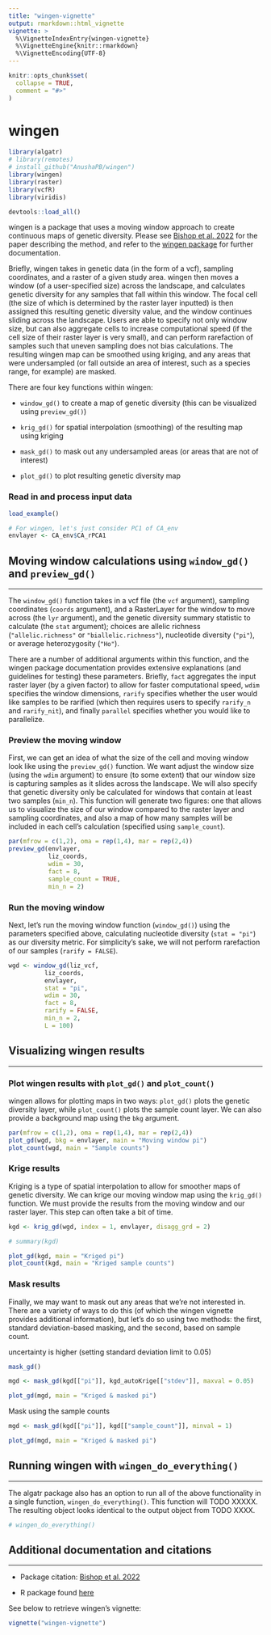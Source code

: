 ```yaml
---
title: "wingen-vignette"
output: rmarkdown::html_vignette
vignette: >
  %\VignetteIndexEntry{wingen-vignette}
  %\VignetteEngine{knitr::rmarkdown}
  %\VignetteEncoding{UTF-8}
---
```


```r
knitr::opts_chunk$set(
  collapse = TRUE,
  comment = "#>"
)
```

# wingen

```r
library(algatr)
# library(remotes)
# install_github("AnushaPB/wingen")
library(wingen)
library(raster)
library(vcfR)
library(viridis)

devtools::load_all()
```

wingen is a package that uses a moving window approach to create continuous maps of genetic diversity. Please see [Bishop et al. 2022](REFER) for the paper describing the method, and refer to the [wingen package](https://github.com/AnushaPB/wingen) for further documentation.

Briefly, wingen takes in genetic data (in the form of a vcf), sampling coordinates, and a raster of a given study area. wingen then moves a window (of a user-specified size) across the landscape, and calculates genetic diversity for any samples that fall within this window. The focal cell (the size of which is determined by the raster layer inputted) is then assigned this resulting genetic diversity value, and the window continues sliding across the landscape. Users are able to specify not only window size, but can also aggregate cells to increase computational speed (if the cell size of their raster layer is very small), and can perform rarefaction of samples such that uneven sampling does not bias calculations. The resulting wingen map can be smoothed using kriging, and any areas that were undersampled (or fall outside an area of interest, such as a species range, for example) are masked.

There are four key functions within wingen:

-   `window_gd()` to create a map of genetic diversity (this can be visualized using `preview_gd()`)

-   `krig_gd()` for spatial interpolation (smoothing) of the resulting map using kriging

-   `mask_gd()` to mask out any undersampled areas (or areas that are not of interest)

-   `plot_gd()` to plot resulting genetic diversity map

### Read in and process input data

```r
load_example()

# For wingen, let's just consider PC1 of CA_env
envlayer <- CA_env$CA_rPCA1
```

## Moving window calculations using `window_gd()` and `preview_gd()`

------------------------------------------------------------------------

The `window_gd()` function takes in a vcf file (the `vcf` argument), sampling coordinates (`coords` argument), and a RasterLayer for the window to move across (the `lyr` argument), and the genetic diversity summary statistic to calculate (the `stat` argument); choices are allelic richness (`"allelic.richness"` or `"biallelic.richness"`), nucleotide diversity (`"pi"`), or average heterozygosity (`"Ho"`).

There are a number of additional arguments within this function, and the wingen package documentation provides extensive explanations (and guidelines for testing) these parameters. Briefly, `fact` aggregates the input raster layer (by a given factor) to allow for faster computational speed, `wdim` specifies the window dimensions, `rarify` specifies whether the user would like samples to be rarified (which then requires users to specify `rarify_n` and `rarify_nit`), and finally `parallel` specifies whether you would like to parallelize.

### Preview the moving window

First, we can get an idea of what the size of the cell and moving window look like using the `preview_gd()` function. We want adjust the window size (using the `wdim` argument) to ensure (to some extent) that our window size is capturing samples as it slides across the landscape. We will also specify that genetic diversity only be calculated for windows that contain at least two samples (`min_n`). This function will generate two figures: one that allows us to visualize the size of our window compared to the raster layer and sampling coordinates, and also a map of how many samples will be included in each cell's calculation (specified using `sample_count`).

```r
par(mfrow = c(1,2), oma = rep(1,4), mar = rep(2,4))
preview_gd(envlayer,
           liz_coords,
           wdim = 30, 
           fact = 8,
           sample_count = TRUE, 
           min_n = 2)
```

### Run the moving window

Next, let's run the moving window function (`window_gd()`) using the parameters specified above, calculating nucleotide diversity (`stat = "pi"`) as our diversity metric. For simplicity's sake, we will not perform rarefaction of our samples (`rarify = FALSE`).

```r
wgd <- window_gd(liz_vcf,
          liz_coords,
          envlayer,
          stat = "pi",
          wdim = 30,
          fact = 8,
          rarify = FALSE,
          min_n = 2,
          L = 100)
```

## Visualizing wingen results

------------------------------------------------------------------------

### Plot wingen results with `plot_gd()` and `plot_count()`

wingen allows for plotting maps in two ways: `plot_gd()` plots the genetic diversity layer, while `plot_count()` plots the sample count layer. We can also provide a background map using the `bkg` argument.

```r
par(mfrow = c(1,2), oma = rep(1,4), mar = rep(2,4))
plot_gd(wgd, bkg = envlayer, main = "Moving window pi")
plot_count(wgd, main = "Sample counts")
```

### Krige results

Kriging is a type of spatial interpolation to allow for smoother maps of genetic diversity. We can krige our moving window map using the `krig_gd()` function. We must provide the results from the moving window and our raster layer. This step can often take a bit of time.

```r
kgd <- krig_gd(wgd, index = 1, envlayer, disagg_grd = 2)

# summary(kgd)

plot_gd(kgd, main = "Kriged pi")
plot_count(kgd, main = "Kriged sample counts")
```

### Mask results

Finally, we may want to mask out any areas that we're not interested in. There are a variety of ways to do this (of which the wingen vignette provides additional information), but let's do so using two methods: the first, standard deviation-based masking, and the second, based on sample count.

uncertainty is higher (setting standard deviation limit to 0.05)

```r
mask_gd()

mgd <- mask_gd(kgd[["pi"]], kgd_autoKrige[["stdev"]], maxval = 0.05)

plot_gd(mgd, main = "Kriged & masked pi")
```

Mask using the sample counts

```r
mgd <- mask_gd(kgd[["pi"]], kgd[["sample_count"]], minval = 1)

plot_gd(mgd, main = "Kriged & masked pi")
```

## Running wingen with `wingen_do_everything()`

------------------------------------------------------------------------

The algatr package also has an option to run all of the above functionality in a single function, `wingen_do_everything()`. This function will TODO XXXXX. The resulting object looks identical to the output object from TODO XXXX.

```r
# wingen_do_everything()
```

## Additional documentation and citations

------------------------------------------------------------------------

-   Package citation: [Bishop et al. 2022](REFER)

-   R package found [here](https://github.com/AnushaPB/wingen)

See below to retrieve wingen's vignette:

```r
vignette("wingen-vignette")
```
